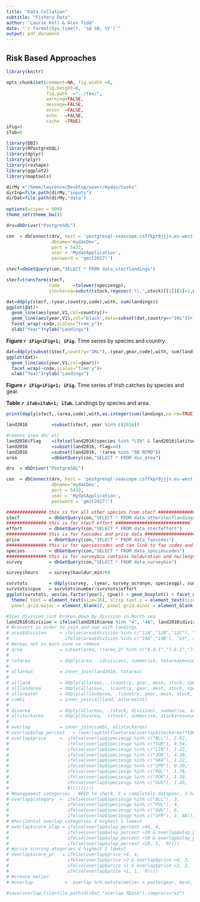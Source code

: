 ```yaml
---
title: "Data Collation"
subtitle: "Fishery Data" 
author: "Laurie Kell & Alex Tidd"
date: "`r format(Sys.time(), '%d %B, %Y')`"
output: pdf_document
---
```


## Risk Based Approaches

```r
library(knitr)

opts_chunk$set(comment=NA, fig.width =8, 
               fig.height=6,
               fig.path  ="../tex/",
               warning=FALSE, 
               message=FALSE, 
               error  =FALSE, 
               echo   =FALSE,
               cache  =TRUE)
iFig=0
iTab=0
```

```r
library(DBI)
library(RPostgreSQL)
library(dplyr)
library(plyr)
library(reshape)
library(ggplot2)
library(maptools)

dirMy ="/home/laurence/Desktop/sea++/mydas/tasks"
dirInp=file.path(dirMy,"inputs")
dirDat=file.path(dirMy,"data")
 
options(scipen = 999)
theme_set(theme_bw())
```


```r
drv=dbDriver("PostgreSQL")

con  = dbConnect(drv, host = 'postgresql-seascope.csffkpr9jjjn.eu-west-2.rds.amazonaws.com',
                 dbname='mydasDev',
                 port = 5432,
                 user = 'MydasApplication',
                 password = 'gmit2017!')

stecf=dbGetQuery(con,"SELECT * FROM data_stecflandings")

stecf=transform(stecf,
                code     =tolower(speciesgp),
                stockarea=substr(stock,regexec('\\.',stock)[[1]][1]+1,nchar(stock)))
```

```r
dat=ddply(stecf,.(year,country,code),with, sum(landings))
ggplot(dat)+
  geom_line(aes(year,V1,col=country))+
  geom_line(aes(year,V1),col="black",data=subset(dat,country=="IRL"))+
  facet_wrap(~code,scales="free_y")+
  xlab("Year")+ylab("Landings")
```
**Figure `r iFig=iFig+1; iFig`.** Time series by species and country.

```r
dat=ddply(subset(stecf,country="IRL"),.(year,gear,code),with, sum(landings))
ggplot(dat)+
  geom_line(aes(year,V1,col=gear))+
  facet_wrap(~code,scales="free_y")+
  xlab("Year")+ylab("Landings")
```
**Figure `r iFig=iFig+1; iFig`.** Time series of Irish catches by species and gear. 

\newpage

**Table `r iTab=iTab+1; iTab`.** Landings by species and area. 
```r
print(daply(stecf,.(area,code),with,as.integer(sum(landings,na.rm=TRUE))),digits=1)
```

```r
land2016         =subset(stecf, year %in% c(2016))

#remove area 4bc etc
land2016$flag    =ifelse(land2016$species %in% "LIN" & land2016$latitude <57.5 & land2016$area %in% "4", 1, 0)
land2016         =subset(land2016, flag==0)
land2016         =subset(land2016, !(area %in% "6B RFMO"))
area             =dbGetQuery(con,"SELECT * FROM div_area")
```

```r
drv  = dbDriver("PostgreSQL")

con  = dbConnect(drv, host = 'postgresql-seascope.csffkpr9jjjn.eu-west-2.rds.amazonaws.com',
                 dbname='mydasDev',
                 port = 5432,
                 user = 'MydasApplication',
                 password = 'gmit2017!')

############### this is for all other species from stecf ############################
stecf           = dbGetQuery(con,"SELECT * FROM data_otherstecflandings")
############### this is for stecf effort ############################
effort          = dbGetQuery(con,"SELECT * FROM data_stecfeffort")
############### this is for faocodes and price data ############################
price           = dbGetQuery(con,"SELECT * FROM data_faocodes")
############### this is for speciescodes and can link to fao codes and price data above ############################
species         = dbGetQuery(con,"SELECT * FROM data_speciescodes")
############### this is for surveybio contains halduration and no/length data ############################
survey          = dbGetQuery(con,"SELECT * FROM data_surveybio")

survey$hours    = survey$hauldur_min/60

survtots        = ddply(survey, .(year, survey_acronym, speciesgp), summarise, number=sum(number), effort=sum(hours))
survtots$cpue   = survtots$number/survtots$effort 
ggplot(survtots, aes(as.factor(year), cpue)) + geom_boxplot() + facet_wrap(~speciesgp, scale="free_y")+expand_limits(y=0)+theme_bw() + 
  theme( text = element_text(size=16), strip.text.x = element_text(size = 16),strip.text.y = element_text(size = 16),
  panel.grid.major = element_blank(), panel.grid.minor = element_blank(), axis.text.x = element_text(angle = 90, hjust = 1))+ylab("year")
```



```r
#Ices division isnt broken down by division in North sea
land2016$division = ifelse(land2016$area %in% "4", "4A", land2016$division)
# #convert in order to join and sum with landings
# area$division     = ifelse(area$division %in% c("12A","12B","12C"), "12",
#                     ifelse(area$division %in% c("14A","14B"), "14", area$division))
# #areas not in euro zone so remove
# area              = subset(area, !(area_27 %in% c("8.d.1","7.k.1","7.c.1","6.b.1","7.j.1")))
# 
# totarea           = ddply(area, .(division), summarise, totareakm=sum(area_km2))
# 
# allareas          = inner_join(land2016, totarea)
# 
# allland           = ddply(allareas, .(country, gear, mesh, stock, speciesgp, length), summarise, totland=sum(landings))
# alllandarea       = ddply(allareas, .(country, gear, mesh, stock, speciesgp, length, ices_rectangle), summarise, uniarea=unique(area_km2))
# allareatot        = ddply(alllandarea, .(country, gear, mesh, stock, speciesgp, length), summarise, totfleetarea=sum(uniarea))
# combi             = inner_join(allland, allareatot)
# 
# divarea           = ddply(allareas, .(stock, division), summarise, area=unique(totareakm))
# allstockarea      = ddply(divarea, .(stock), summarise, stockarea=sum(area))
# 
# overlap           = inner_join(combi, allstockarea)
# overlap$olap_percent   = (overlap$totfleetarea/overlap$stockarea)*100
# overlap$price     =  ifelse(overlap$speciesgp %in% c("BLL"), 5.62,
#                      ifelse(overlap$speciesgp %in% c("TUR"), 8.54,   
#                      ifelse(overlap$speciesgp %in% c("LIN"), 1.22,  
#                      ifelse(overlap$speciesgp %in% c("JOD"), 4.38,
#                      ifelse(overlap$speciesgp %in% c("SKA"), 1.22,
#                      ifelse(overlap$speciesgp %in% c("SPR"), 0.20,
#                      ifelse(overlap$speciesgp %in% c("POL"), 1.76,
#                      ifelse(overlap$speciesgp %in% c("POK"), 1.10,
#                      ifelse(overlap$speciesgp %in% c("GUG"), 1.45,
#                      0)))))))))
# #management categories - NEED to check, 6 = completely datapoor, 3 has LPUE time series etc for TAC
# overlap$category  =  ifelse(overlap$speciesgp %in% c("BLL"), 3, 
#                      ifelse(overlap$speciesgp %in% c("POL"), 4,                         
#                      ifelse(overlap$speciesgp %in% c("GUG"), 6,                             
#                      ifelse(overlap$speciesgp %in% c("SPR"), 3, NA))))
# #horizontal overlap categories 4 highest 1 lowest
# overlap$score_olap = ifelse(overlap$olap_percent >40, 4, 
#                      ifelse(overlap$olap_percent >20 & overlap$olap_percent <40, 3,
#                      ifelse(overlap$olap_percent >10 & overlap$olap_percent <20, 2, 
#                      ifelse(overlap$olap_percent <10, 1,  0))))
# #price scoring ategories 4 highest 1 lowest
# overlap$score_pr   = ifelse(overlap$price >4, 4, 
#                      ifelse(overlap$price >2 & overlap$price <4, 3,
#                      ifelse(overlap$price >1 & overlap$price <2, 2, 
#                      ifelse(overlap$price <1, 1,  0))))
# #create metier
# #overlap            =  overlap %>% mutate(metier = paste(gear, mesh,  sep='_'))
```


```r
#save(overlap,file=file.path(dirDat,"overlap.RData"),compress="xz")
```

